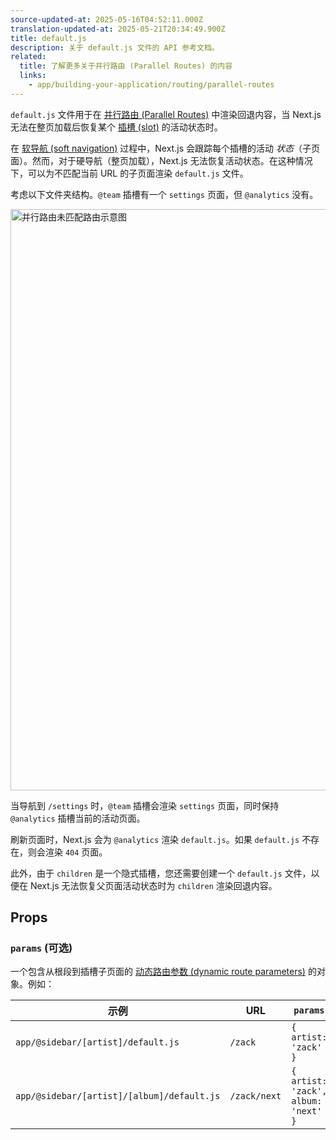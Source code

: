 ```yaml
---
source-updated-at: 2025-05-16T04:52:11.000Z
translation-updated-at: 2025-05-21T20:34:49.900Z
title: default.js
description: 关于 default.js 文件的 API 参考文档。
related:
  title: 了解更多关于并行路由 (Parallel Routes) 的内容
  links:
    - app/building-your-application/routing/parallel-routes
---
```


`default.js` 文件用于在 [并行路由 (Parallel Routes)](/docs/app/building-your-application/routing/parallel-routes) 中渲染回退内容，当 Next.js 无法在整页加载后恢复某个 [插槽 (slot)](/docs/app/building-your-application/routing/parallel-routes#slots) 的活动状态时。

在 [软导航 (soft navigation)](/docs/app/building-your-application/routing/linking-and-navigating#5-soft-navigation) 过程中，Next.js 会跟踪每个插槽的活动 _状态_（子页面）。然而，对于硬导航（整页加载），Next.js 无法恢复活动状态。在这种情况下，可以为不匹配当前 URL 的子页面渲染 `default.js` 文件。

考虑以下文件夹结构。`@team` 插槽有一个 `settings` 页面，但 `@analytics` 没有。

<Image
  alt="并行路由未匹配路由示意图"
  srcLight="/docs/light/parallel-routes-unmatched-routes.png"
  srcDark="/docs/dark/parallel-routes-unmatched-routes.png"
  width="1600"
  height="930"
/>

当导航到 `/settings` 时，`@team` 插槽会渲染 `settings` 页面，同时保持 `@analytics` 插槽当前的活动页面。

刷新页面时，Next.js 会为 `@analytics` 渲染 `default.js`。如果 `default.js` 不存在，则会渲染 `404` 页面。

此外，由于 `children` 是一个隐式插槽，您还需要创建一个 `default.js` 文件，以便在 Next.js 无法恢复父页面活动状态时为 `children` 渲染回退内容。

## Props

### `params` (可选)

一个包含从根段到插槽子页面的 [动态路由参数 (dynamic route parameters)](/docs/app/building-your-application/routing/dynamic-routes) 的对象。例如：

| 示例                                      | URL          | `params`                            |
| ---------------------------------------- | ------------ | ----------------------------------- |
| `app/@sidebar/[artist]/default.js`       | `/zack`      | `{ artist: 'zack' }`                |
| `app/@sidebar/[artist]/[album]/default.js` | `/zack/next` | `{ artist: 'zack', album: 'next' }` |